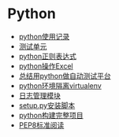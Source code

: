 =Python=
* [[./tips|python使用记录]]
* [[./unittest|测试单元]]
* [[./regular_exp|python正则表达式]]
* [[./excel|python操作Excel]]
* [[./autotest|总结用python做自动测试平台]] 
* [[./virtualenv|python环境隔离virtualenv]]
* [[日志管理模块]]
* [[./setup|setup.py安装脚本]]
* [[./project|python构建完整项目]]
* [[./pep8|PEP8标准阅读]]

